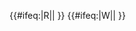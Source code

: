 {{#ifeq:{{{exclude}}}|R||{{NYCS time 2|R|icon=allexceptnights|text=all except late nights|time={{{time|}}}}} {{NYCS br|time={{{time|}}}}} }} {{#ifeq:{{{exclude}}}|W||{{NYCS time 2|W|icon=weekdaysonly|text=weekdays only|time={{{time|}}}}} }}